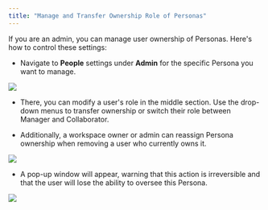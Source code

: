 ```yaml
---
title: "Manage and Transfer Ownership Role of Personas"
--- 
```


If you are an admin, you can manage user ownership of Personas. Here's how to control these settings:

* Navigate to **People** settings under **Admin** for the specific Persona you want to manage.&#x20;

![](/images/TrainingHome@3x\(10\).png)

* There, you can modify a user's role in the middle section. Use the drop-down menus to transfer ownership or switch their role between Manager and Collaborator.

* Additionally, a workspace owner or admin can reassign Persona ownership when removing a user who currently owns it.

![](/images/TrainingHome@3x\(11\).png)

* A pop-up window will appear, warning that this action is irreversible and that the user will lose the ability to oversee this Persona.

![](/images/TrainingHome@3x\(12\).png)
